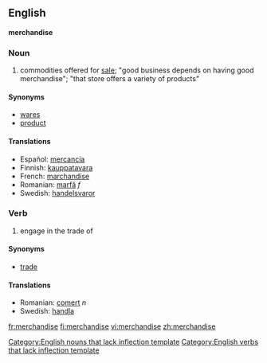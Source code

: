 ==English==
'''merchandise'''
===Noun===
# commodities offered for [[sale]]; "good business depends on having good merchandise"; "that store offers a variety of products" 

====Synonyms====
*[[wares]]
*[[product]]

====Translations====
*Español: [[mercancía]]
*Finnish: [[kauppatavara]]
*French: [[marchandise]]
*Romanian: [[marfă]] ''f''
*Swedish: [[handelsvaror]]

===Verb===
# engage in the trade of 

====Synonyms====
*[[trade]]

====Translations====
*Romanian: [[comerţ]] ''n''
*Swedish: [[handla]]

[[Category:English nouns that lack inflection template]]
[[Category:English verbs that lack inflection template]]

[[fr:merchandise]]
[[fi:merchandise]]
[[vi:merchandise]]
[[zh:merchandise]]